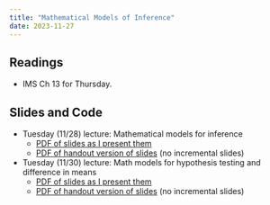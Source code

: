 ```yaml
---
title: "Mathematical Models of Inference"
date: 2023-11-27
---
```



## Readings 

- IMS Ch 13 for Thursday. 




## Slides and Code


- Tuesday (11/28) lecture: Mathematical models for inference
  - [PDF of slides as I present them](/slides/23_math_models.pdf)
  - [PDF of handout version of slides](/slides/23_math_models_handout.pdf) (no incremental slides)

- Tuesday (11/30) lecture: Math models for hypothesis testing and difference in means
  - [PDF of slides as I present them](/slides/24_math_models_ii.pdf)
  - [PDF of handout version of slides](/slides/24_math_models_ii_handout.pdf) (no incremental slides)
